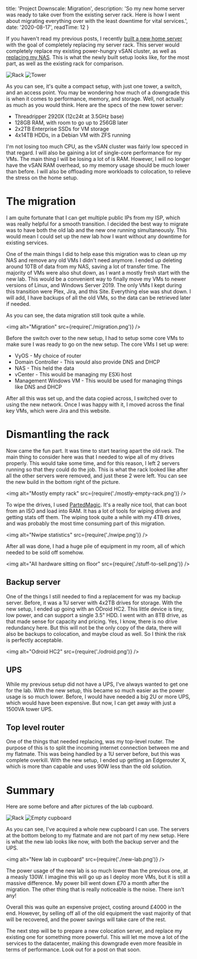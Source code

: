 
  title: 'Project Downscale: Migration',
  description: 'So my new home server was ready to take over from the existing server rack. Here is how I went about migrating everything over with the least downtime for vital services.',
  date: '2020-08-17',
  readTime: 12
}



If you haven't read my previous posts, I recently [built a new home server](/posts/threadripper-build) with the goal of completely replacing my server rack. This server would completely replace my existing power-hungry vSAN cluster, as well as [replacing my NAS](/posts/threadripper-build-storage). This is what the newly built setup looks like, for the most part, as well as the existing rack for comparison.

<div style={{ display: 'flex', height:"300px" }}>
<img alt="Rack" style={{ width: "50%" }} src={require('./rack.jpg')} />
<img alt="Tower" style={{ width: "50%" }} src={require('./tower.png')} />
</div>

As you can see, it's quite a compact setup, with just one tower, a switch, and an access point. You may be wondering how much of a downgrade this is when it comes to performance, memory, and storage. Well, not actually as much as you would think. Here are the specs of the new tower server:

* Threadripper 2920X (12c24t at 3.5GHz base)
* 128GB RAM, with room to go up to 256GB later
* 2x2TB Enterprise SSDs for VM storage
* 4x14TB HDDs, in a Debian VM with ZFS running

I'm not losing too much CPU, as the vSAN cluster was fairly low specced in that regard. I will also be gaining a lot of single-core performance for my VMs. The main thing I will be losing a lot of is RAM. However, I will no longer have the vSAN RAM overhead, so my memory usage should be much lower than before. I will also be offloading more workloads to colocation, to relieve the stress on the home setup.

# The migration

I am quite fortunate that I can get multiple public IPs from my ISP, which was really helpful for a smooth transition. I decided the best way to migrate was to have both the old lab and the new one running simultaneously. This would mean I could set up the new lab how I want without any downtime for existing services.

One of the main things I did to help ease this migration was to clean up my NAS and remove any old VMs I didn't need anymore. I ended up deleting around 10TB of data from my NAS, saving a lot of transfer time. The majority of VMs were also shut down, as I want a mostly fresh start with the new lab. This would be a convenient way to finally move my VMs to newer versions of Linux, and Windows Server 2019. The only VMs I kept during this transition were Plex, Jira, and this Site. Everything else was shut down. I will add, I have backups of all the old VMs, so the data can be retrieved later if needed.

As you can see, the data migration still took quite a while.

<img alt="Migration" src={require('./migration.png')} />

Before the switch over to the new setup, I had to setup some core VMs to make sure I was ready to go on the new setup. The core VMs I set up were:

* VyOS - My choice of router
* Domain Controller - This would also provide DNS and DHCP
* NAS - This held the data
* vCenter - This would be managing my ESXi host
* Management Windows VM - This would be used for managing things like DNS and DHCP

After all this was set up, and the data copied across, I switched over to using the new network. Once I was happy with it, I moved across the final key VMs, which were Jira and this website.

# Dismantling the rack

Now came the fun part. It was time to start tearing apart the old rack. The main thing to consider here was that I needed to wipe all of my drives properly. This would take some time, and for this reason, I left 2 servers running so that they could do the job. This is what the rack looked like after all the other servers were removed, and just these 2 were left. You can see the new build in the bottom right of the picture.

<img alt="Mostly empty rack" src={require('./mostly-empty-rack.png')} />

To wipe the drives, I used [PartedMagic](https://partedmagic.com/). It's a really nice tool, that can boot from an ISO and load into RAM. It has a lot of tools for wiping drives and getting stats off them. The wiping took quite a while with my 4TB drives, and was probably the most time consuming part of this migration.

<img alt="Nwipe statistics" src={require('./nwipe.png')} />

After all was done, I had a huge pile of equipment in my room, all of which needed to be sold off somehow.

<img alt="All hardware sitting on floor" src={require('./stuff-to-sell.png')} />

## Backup server

One of the things I still needed to find a replacement for was my backup server. Before, it was a 1U server with 4x2TB drives for storage. With the new setup, I ended up going with an ODroid HC2. This little device is tiny, low power, and can support a single 3.5" HDD. I went with an 8TB drive, as that made sense for capacity and pricing. Yes, I know, there is no drive redundancy here. But this will not be the only copy of the data, there will also be backups to colocation, and maybe cloud as well. So I think the risk is perfectly acceptable.

<img alt="Odroid HC2" src={require('./odroid.png')} />

## UPS

While my previous setup did not have a UPS, I've always wanted to get one for the lab. With the new setup, this became so much easier as the power usage is so much lower. Before, I would have needed a big 2U or more UPS, which would have been expensive. But now, I can get away with just a 1500VA tower UPS.

## Top level router

One of the things that needed replacing, was my top-level router. The purpose of this is to split the incoming internet connection between me and my flatmate. This was being handled by a 1U server before, but this was complete overkill. With the new setup, I ended up getting an Edgerouter X, which is more than capable and uses 90W less than the old solution.

# Summary

Here are some before and after pictures of the lab cupboard.


<div style={{ display: 'flex', height:"300px" }}>
<img alt="Rack" style={{ width: "33%" }} src={require('./rack.jpg')} />
<img alt="Empty cupboard" style={{ width: "66%" }} src={require('./cupboard-after.jpeg')} />
</div>

As you can see, I've acquired a whole new cupboard I can use. The servers at the bottom belong to my flatmate and are not part of my new setup. Here is what the new lab looks like now, with both the backup server and the UPS.

<img alt="New lab in cupboard" src={require('./new-lab.png')} />

The power usage of the new lab is so much lower than the previous one, at a measly 130W. I imagine this will go up as I deploy more VMs, but it is still a massive difference. My power bill went down £70 a month after the migration. The other thing that is really noticeable is the noise. There isn't any!

Overall this was quite an expensive project, costing around £4000 in the end. However, by selling off all of the old equipment the vast majority of that will be recovered, and the power savings will take care of the rest.

The next step will be to prepare a new colocation server, and replace my existing one for something more powerful. This will let me move a lot of the services to the datacenter, making this downgrade even more feasible in terms of performance. Look out for a post on that soon.
